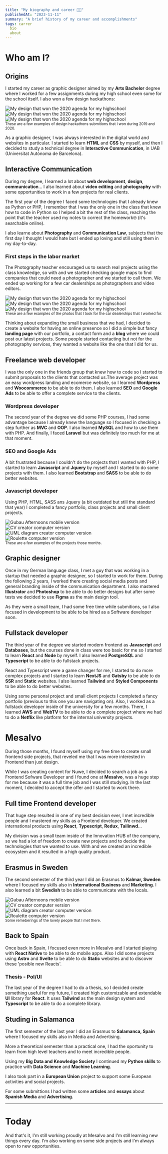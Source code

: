 ```yaml
---
title: "My biography and career 👋🏼"
publishedAt: "2023-11-11"
summary: "A brief history of my career and accomplishments"
tags: carrer
  bio
  about
---
```


# Who am I?

## Origins

I started my career as graphic designer aimed by my <strong>Arts Bachelor</strong> degree where I worked for a few assignments during my high
school even some for the school itself. I also won a few design hackathons:

<div className="flex  gap-4 flex-wrap">
  <Image
    className="rounded-xl flex-grow max-h-[400px]"
    alt="My design that won the 2020 agenda for my highschool"
    src="/images/other/agenda.png"
    width={300}
    height={150}
  />
  <Image
    className="rounded-xl flex-grow object-contain max-h-[400px]"
    alt="My design that won the 2020 agenda for my highschool"
    src="/images/other/santaCecilia.png"
    width={150}
    height={150}
  />
  <Image
    className="rounded-xl flex-grow max-h-[400px] object-contain"
    alt="My design that won the 2020 agenda for my highschool"
    src="/images/other/setmana.png"
    width={150}
    height={150}
  />
</div>
<small>
  These are a few examples of design hackathons submitions that I won during
  2019 and 2020.
</small>

As a graphic designer, I was always interested in the digital world and websites in particular. I started to learn
**HTML** and **CSS** by myself, and then I decided to study a technical degree in **Interactive Communication**, in UAB (Universitat Autònoma de Barcelona).

## Interactive Communication

During my degree, I learned a lot about **web development**, **design**, **communication**... I also learned about **video editing** and **photography** with some opportunities to work in a few projects for real clients.

The first year of the degree I faced some technologies that I already knew as Python or PHP, I remember that I was the only one in the class that knew how to code in Python so I helped a bit the rest of the class, reaching the point that the teacher used my notes to correct the homework🤓 (it's searchable online).

I also learne about **Photography** and **Communication Law**, subjects that the first day I thought I would hate but I ended up loving and still using them in my day-to-day.

### First steps in the labor market

The Photography teacher encouraged us to search real projects using the class
knowledge, so with <At href="https://www.linkedin.com/in/gerard-martinez-alcocer/" label="Gerard" /> and <At href="https://www.instagram.com/victorciezar" label="Victor" />
we started checking google maps to find
companies that could need a photographer and we started to call them. We ended
up working for a few car dealerships as photographers and video editors.

<section className="flex gap-4">
  <div>
    <Image
      className="h-[200px] rounded-xl object-cover"
      alt="My design that won the 2020 agenda for my highschool"
      src="/images/other/motorsag/cara.jpg"
      width={200}
      height={200}
    />
  </div>
  <div>
    <Image
      className="rounded-xl h-[200px] object-cover"
      alt="My design that won the 2020 agenda for my highschool"
      src="/images/other/motorsag/cayenne.jpg"
      width={200}
      height={200}
    />
  </div>
  <div>
    <Image
      className="rounded-xl h-[200px] object-cover"
      alt="My design that won the 2020 agenda for my highschool"
      src="/images/other/motorsag/mas.jpg"
      width={200}
      height={200}
    />
  </div>
</section>
<small>
  These are a few examples of the photos that I took for the car dealerships
  that I worked for.
</small>

Thinking about expanding the small business that we had, I decided to create a website for having an online presence so I did a simple but fancy **landing page** with our portfolio, a contact form and a **blog** where we could post our latest projects. Some people started contacting but not for the photography services, they wanted a website like the one that I did for us.

## Freelance web developer

I was the only one in the friends group that knew how to code so I started to submit proposals to the clients that contacted us.The average project was an easy wordpress landing and ecomerce website, so I learned **Wordpress** and **Woocommerce** to be able to do them. I also learned **SEO** and **Google Ads** to be able to offer a complete service to the clients.

### Wordpress developer

The second year of the degree we did some PHP courses, I had some advantage because I already knew the language so I focused in checking a step further as **MVC** and **OOP**. I also learned **MySQL** and how to use them with PHP. And finally, I faced **Laravel** but was definitely too much for me at that moment.

### SEO and Google Ads

A bit frustrated because I couldn't do the projects that I wanted with PHP, I started to learn **Javascript** and **Jquery** by myself and I started to do some projects with them. I also learned **Bootstrap** and **SASS** to be able to do better websites.

### Javascript developer

Using PHP, HTML, SASS ans Jquery (a bit outdated but still the standard that year) I completed a fancy portfolio, class projects and small client projects.

<div className="flex flex-col gap-4 ">
  <SlideUpWhenVisible>
    <div className="mr-24 -mb-24  ">
      <Image
        src="/images/projects/gubauAfternoons/afternoons.png"
        className="rotate-3 "
        alt="Gubau Afternoons mobile version"
        width={700}
        height={550}
      />
    </div>
  </SlideUpWhenVisible>
  <SlideUpWhenVisible>
    <div className="ml-24 -mb-24">
      <Image
        src="/images/other/cvCreator.png"
        alt="CV creator computer version"
        className="-rotate-3 "
        width={700}
        height={550}
      />
    </div>
  </SlideUpWhenVisible>
  <SlideUpWhenVisible>
    <div className="mr-24 -mb-24  ">
      <Image
        src="/images/other/uml.png"
        alt="UML diagram creator computer version"
        className="rotate-3 "
        width={700}
        height={550}
      />
    </div>
  </SlideUpWhenVisible>
  <SlideUpWhenVisible>
    <div className="ml-24">
      <Image
        src="/images/other/ruleta.png"
        alt="Roulette computer version"
        className="-rotate-3 "
        width={700}
        height={550}
      />
    </div>
  </SlideUpWhenVisible>
</div>

<small className="mt-8 opacity-75">
  These are a few examples of the projects those months.
</small>

## Graphic designer

Once in my German language class, I met a guy that was working in a startup that needed a graphic designer, so I started to work for them. During the following 2 years, I worked there creating social media posts and general branding inside of the communication department. I also mastered **Illustrator** and **Photoshop** to be able to do better designs but after some tests we decided to use **Figma** as the main design tool.

<div className="flex w-full mb-16">
  <BlogLink slug="/projects/nuwe" name="Check what I did in Nuwe" />
</div>
As they were a small team, I had some free time while submitions, so I also focused
in development to be able to be hired as a Software developer soon.

## Fullstack developer

The third year of the degree we started modern frontend as **Javascript** and **Databases**, but the courses done in class were too basic for me so I started to learn **React** and **Node** by myself. I also learned **PostgreSQL** and **Typescript** to be able to do fullstack projects.

React and Typescript were a game changer for me, I started to do more complex projects and I started to learn **NextJS** and **Gatsby** to be able to do **SSR** and **Static** websites. I also learned **Tailwind** and **Styled Components** to be able to do better websites.

Using some personal project and small client projects I completed a fancy portfolio (previous to this one you are navigating on). Also, I worked as a fullstack developer inside of the university for a few months.
There, I learned **AWS** and **WebTV** to be able to do a complete project where we had to do a **Netflix** like platform for the internal university projects.

<div className="flex w-full mb-16">
  <BlogLink slug="/projects/uabmedia" name="Check UAB Mèdia project" />
</div>

# Mesalvo

During those months, I found myself using my free time to create small frontend side projects, that reveled me that I was more interested in Frontend than just design.

While I was creating content for Nuwe, I decided to search a job as a Frontend Sofware Developer and I found one at **Mesalvo**, was a huge step for me because it was a full time job and I was still studying. In the last moment, I decided to accept the offer and I started to work there.

## Full time Frontend developer

That huge step resulted in one of my best decision ever, I met incredible people and I mastered my skills as a Frontend developer. We created international products using **React**, **Typescript**, **Redux**, **Tailinwd**...

My division was a small team inside of the Innovation HUB of the company, so we had a lot of freedom to create new projects and to decide the technologies that we wanted to use. With <At label='Francesco' href='https://www.linkedin.com/in/francesco-fabrissin/'/> and <At label='Emiliano' href='https://www.linkedin.com/in/emiliano-de-santis-64619040/'/> we created an incredible ecosystem and it resulted in a high quality product.

<div className="flex w-full mb-16">
  <BlogLink slug="/projects/mesalvo" name="Check Mesalvo project" />
</div>

## Erasmus in Sweden

The second semester of the third year I did an Erasmus to **Kalmar, Sweden** where I focused my skills also in **International Business** and **Marketing**. I also learned a bit **Swedish** to be able to communicate with the locals.

<div className="flex flex-col gap-4 mt-8 ">
  <SlideUpWhenVisible>
    <div className="mr-24 -mb-24  ">
      <Image
        src="/images/other/erasmus/erasmus1.png"
        className="rotate-3 rounded-xl"
        alt="Gubau Afternoons mobile version"
        width={700}
        height={550}
      />
    </div>
  </SlideUpWhenVisible>
  <SlideUpWhenVisible>
    <div className="ml-24 -mb-24">
      <Image
        src="/images/other/erasmus/erasmus2.png"
        alt="CV creator computer version"
        className="-rotate-3 rounded-xl"
        width={700}
        height={550}
      />
    </div>
  </SlideUpWhenVisible>
  <SlideUpWhenVisible>
    <div className="mr-24 -mb-24  ">
      <Image
        src="/images/other/erasmus/erasmus3.png"
        alt="UML diagram creator computer version"
        className="rotate-3 rounded-xl"
        width={700}
        height={550}
      />
    </div>
  </SlideUpWhenVisible>
  <SlideUpWhenVisible>
    <div className="ml-24 mb-10">
      <Image
        src="/images/other/erasmus/erasmus4.png"
        alt="Roulette computer version"
        className="-rotate-3 rounded-xl"
        width={700}
        height={550}
      />
    </div>
  </SlideUpWhenVisible>
</div>

<small className="mt-8 opacity-75">
  Some remeberings of the lovely people that I met there.
</small>

## Back to Spain

Once back in Spain, I focused even more in Mesalvo and I started playing with **React Native** to be able to do mobile apps. Also I did some projects using **Astro** and **Svelte** to be able to do **Static** websites and to discover these 'posible new Reacts'.

### Thesis - Pol/UI

The last year of the degree I had to do a thesis, so I decided create something useful for my future, I created high customizable and extendable **UI** library for **React**.
It uses **Tailwind** as the main design system and **Typescript** to be able to do a complete library.

<BlogLink slug="/projects/polui" name="Check the Pol/UI Thesis" />

## Studing in Salamanca

The first semester of the last year I did an Erasmus to **Salamanca, Spain** where I focused my skills also in Media and Advertising.

More a theoretical semester than a practical one, I had the oportunity to learn from high level teachers and to meet incredible people.

Using my **Big Data and Knowledge Society** I continued my **Python skills** to practice with **Data Science** and **Machine Learning**.

I also took part in a **European Union** project to support some European activities and social projects.

For some submittions I had written some **articles** and **essays** about **Spanish Media** and **Advertising**.

<div className="flex w-full mb-16 gap-4">

<BlogLink
  slug="/blog/mediaConsumption"
  name="Check my article about Media Consumption"
/>
<BlogLink
  slug="/blog/podiumPodcast"
  name="Check my article about Podium Podcast"
/>
</div>

---

# Today

And that's it, I'm still working proudly at Mesalvo and I'm still learning new things every day.
I'm also working on some side projects and I'm always open to new opportunities.
